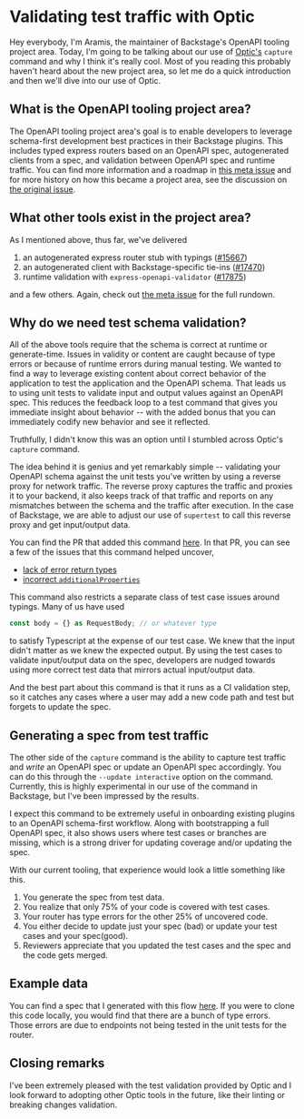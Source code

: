 # Validating test traffic with Optic

Hey everybody, I'm Aramis, the maintainer of Backstage's OpenAPI tooling project area. Today, I'm going to be talking about our use of [Optic's](https://github.com/opticdev/optic) `capture` command and why I think it's really cool. Most of you reading this probably haven't heard about the new project area, so let me do a quick introduction and then we'll dive into our use of Optic.
## What is the OpenAPI tooling project area?
The OpenAPI tooling project area's goal is to enable developers to leverage schema-first development best practices in their Backstage plugins. This includes typed express routers based on an OpenAPI spec, autogenerated clients from a spec, and validation between OpenAPI spec and runtime traffic. You can find more information and a roadmap in [this meta issue](https://github.com/backstage/backstage/issues/17482) and for more history on how this became a project area, see the discussion on [the original issue](https://github.com/backstage/backstage/issues/2566).
## What other tools exist in the project area?
As I mentioned above, thus far, we've delivered 
1. an autogenerated express router stub with typings ([#15667](https://github.com/backstage/backstage/pull/15667))
2. an autogenerated client with Backstage-specific tie-ins ([#17470](https://github.com/backstage/backstage/pull/17470))
3. runtime validation with `express-openapi-validator` ([#17875](https://github.com/backstage/backstage/pull/17875))


and a few others. Again, check out [the meta issue](https://github.com/backstage/backstage/issues/17482) for the full rundown.
## Why do we need test schema validation?
All of the above tools require that the schema is correct at runtime or generate-time. Issues in validity or content are caught because of type errors or because of runtime errors during manual testing. We wanted to find a way to leverage existing content about correct behavior of the application to test the application and the OpenAPI schema. That leads us to using unit tests to validate input and output values against an OpenAPI spec. This reduces the feedback loop to a test command that gives you immediate insight about behavior -- with the added bonus that you can immediately codify new behavior and see it reflected. 

Truthfully, I didn't know this was an option until I stumbled across Optic's `capture` command.

The idea behind it is genius and yet remarkably simple -- validating your OpenAPI schema against the unit tests you've written by using a reverse proxy for network traffic. The reverse proxy captures the traffic and proxies it to your backend, it also keeps track of that traffic and reports on any mismatches between the schema and the traffic after execution. In the case of Backstage, we are able to adjust our use of `supertest` to call this reverse proxy and get input/output data.

You can find the PR that added this command [here](https://github.com/backstage/backstage/pull/19955). In that PR, you can see a few of the issues that this command helped uncover,
- [lack of error return types](https://github.com/backstage/backstage/pull/19955/files#diff-0b3e4d2e58a312186c7fdd6bc6cdcd7afecf80db667eda61e8c7565216077551R1069-R1072)
- [incorrect `additionalProperties`](https://github.com/backstage/backstage/pull/19955/files#diff-0b3e4d2e58a312186c7fdd6bc6cdcd7afecf80db667eda61e8c7565216077551R187)

This command also restricts a separate class of test case issues around typings. Many of us have used 
```ts
const body = {} as RequestBody; // or whatever type
```
to satisfy Typescript at the expense of our test case. We knew that the input didn't matter as we knew the expected output. By using the test cases to validate input/output data on the spec, developers are nudged towards using more correct test data that mirrors actual input/output data.

And the best part about this command is that it runs as a CI validation step, so it catches any cases where a user may add a new code path and test but forgets to update the spec.

## Generating a spec from test traffic
The other side of the `capture` command is the ability to capture test traffic and _write_ an OpenAPI spec or update an OpenAPI spec accordingly. You can do this through the `--update interactive` option on the command. Currently, this is highly experimental in our use of the command in Backstage, but I've been impressed by the results. 

I expect this command to be extremely useful in onboarding existing plugins to an OpenAPI schema-first workflow. Along with bootstrapping a full OpenAPI spec, it also shows users where test cases or branches are missing, which is a strong driver for updating coverage and/or updating the spec. 

With our current tooling, that experience would look a little something like this. 
1. You generate the spec from test data.
2. You realize that only 75% of your code is covered with test cases.
3. Your router has type errors for the other 25% of uncovered code.
4. You either decide to update just your spec (bad) or update your test cases and your spec(good). 
5. Reviewers appreciate that you updated the test cases and the spec and the code gets merged.

## Example data

You can find a spec that I generated with this flow [here](https://github.com/sennyeya/backstage/blob/dev-ops-openapi-spec/plugins/azure-devops-backend/src/schema/openapi.yaml). If you were to clone this code locally, you would find that there are a bunch of type errors. Those errors are due to endpoints not being tested in the unit tests for the router.

## Closing remarks

I've been extremely pleased with the test validation provided by Optic and I look forward to adopting other Optic tools in the future, like their linting or breaking changes validation.
